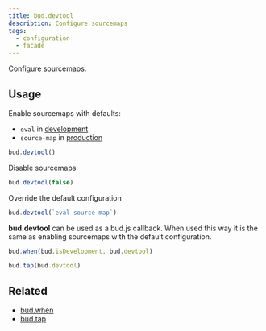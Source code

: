 ```yaml
---
title: bud.devtool
description: Configure sourcemaps
tags:
  - configuration
  - facade
---
```


Configure sourcemaps.

## Usage

Enable sourcemaps with defaults:
  - `eval` in [development](/reference/bud.mode/bud.isDevelopment)
  - `source-map` in [production](/reference/bud.mode/bud.isProduction)

```ts title=bud.config.ts
bud.devtool()
```

Disable sourcemaps

```ts title=bud.config.ts
bud.devtool(false)
```

Override the default configuration

```ts title=bud.config.ts
bud.devtool(`eval-source-map`)
```

**bud.devtool** can be used as a bud.js callback. When used this way it is the same as enabling sourcemaps with the default configuration.

```ts title=bud.config.ts
bud.when(bud.isDevelopment, bud.devtool)
```

```ts title=bud.config.ts
bud.tap(bud.devtool)
```

## Related

- [bud.when](/reference/bud.when)
- [bud.tap](/reference/bud.tap)
